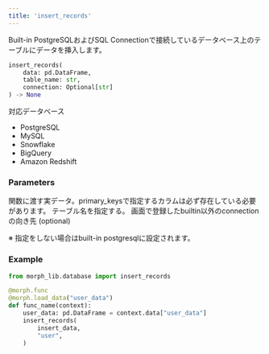 ```yaml
---
title: 'insert_records'
---
```


Built-in PostgreSQLおよびSQL Connectionで接続しているデータベース上のテーブルにデータを挿入します。

```python morph_lib.database
insert_records(
	data: pd.DataFrame,
	table_name: str,
	connection: Optional[str]
) -> None
```

対応データベース

- PostgreSQL
- MySQL
- Snowflake
- BigQuery
- Amazon Redshift

### Parameters


<ParamField body="data" type="pd.DataFrame" required>
関数に渡す実データ。primary_keysで指定するカラムは必ず存在している必要があります。
</ParamField>

<ParamField body="table_name" type="str" required>
テーブル名を指定する。
</ParamField>

<ParamField body="connection" type="str" optional>
画面で登録したbuiltin以外のconnectionの向き先 (optional)

※ 指定をしない場合はbuilt-in postgresqlに設定されます。
</ParamField>

### Example

```python
from morph_lib.database import insert_records

@morph.func
@morph.load_data("user_data")
def func_name(context):
	user_data: pd.DataFrame = context.data["user_data"]
	insert_records(
		insert_data,
		"user",
	)
```